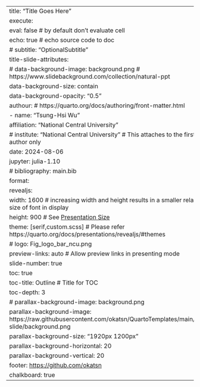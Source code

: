---
title: "Title Goes Here"
execute: 
    eval: false # by default don't evaluate cell
    echo: true # echo source code to doc
# subtitle: "OptionalSubtitle"
title-slide-attributes: 
    # data-background-image: background.png # https://www.slidebackground.com/collection/natural-ppt
    data-background-size: contain
    data-background-opacity: "0.5"
authour: # https://quarto.org/docs/authoring/front-matter.html
    - name: "Tsung-Hsi Wu"
      affiliation: "National Central University"
# institute: "National Central University" # This attaches to the first author only
date: 2024-08-06
jupyter: julia-1.10
# bibliography: main.bib
format: 
    revealjs:
        width: 1600 # increasing width and height results in a smaller relative size of font in display
        height: 900 # See [Presentation Size](https://quarto.org/docs/presentations/revealjs/advanced.html#presentation-size)
        theme: [serif,custom.scss] # Please refer https://quarto.org/docs/presentations/revealjs/#themes
        # logo: Fig_logo_bar_ncu.png
        preview-links: auto # Allow preview links in presenting mode
        slide-number: true
        toc: true
        toc-title: Outline # Title for TOC
        toc-depth: 3
        # parallax-background-image: background.png
        parallax-background-image: https://raw.githubusercontent.com/okatsn/QuartoTemplates/main/tree-slide/background.png
        parallax-background-size: "1920px 1200px"
        parallax-background-horizontal: 20
        parallax-background-vertical: 20
        footer: <https:&#x2F;&#x2F;github.com&#x2F;okatsn>
        chalkboard: true
---